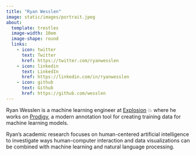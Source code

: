 ```yaml
---
title: "Ryan Wesslen"
image: static/images/portrait.jpeg
about:
  template: trestles
  image-width: 10em
  image-shape: round
  links:
    - icon: twitter
      text: Twitter
      href: https://twitter.com/ryanwesslen
    - icon: linkedin
      text: LinkedIn
      href: https://linkedin.com/in/ryanwesslen
    - icon: github
      text: Github
      href: https://github.com/wesslen
---
```


Ryan Wesslen is a machine learning engineer at [Explosion](https://explosion.ai/) 💥 where he works on [Prodigy](https://prodi.gy/), a modern annotation tool for creating training data for machine learning models. 

Ryan’s academic research focuses on human-centered artificial intelligence to investigate ways human-computer interaction and data visualizations can be combined with machine learning and natural language processing. 